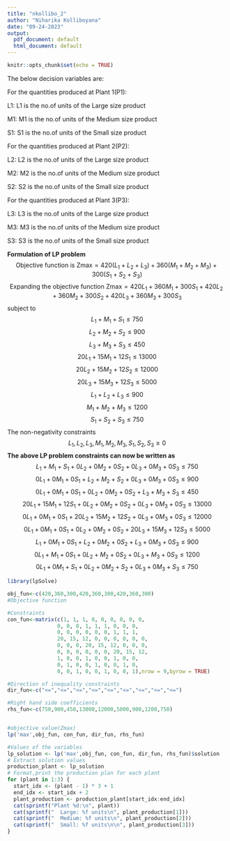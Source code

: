 ---
title: "nkollibo_2"
author: "Niharika Kolliboyana"
date: "09-24-2023"
output:
  pdf_document: default
  html_document: default
---
```{r setup, include=FALSE}
knitr::opts_chunk$set(echo = TRUE)
```
The below decision variables are:

For the quantities produced at Plant 1(P1):

L1: L1 is the no.of units of the Large size product

M1: M1 is the no.of units of the Medium size product

S1: S1 is the no.of units of the Small size product

For the quantities produced at Plant 2(P2):

L2: L2 is the no.of units of the Large size product

M2: M2 is the no.of units of the Medium size product

S2: S2 is the no.of units of the Small size product

For the quantities produced at Plant 3(P3):

L3: L3 is the no.of units of the Large size product

M3: M3 is the no.of units of the Medium size product

S3: S3 is the no.of units of the Small size product

**Formulation of LP problem**
$$ \text{Objective function is Zmax} = 420(L_1+L_2+L_3)+360(M_1+M_2+M_3)+300(S_1+S_2+S_3)$$
$$ \text{Expanding the objective function Zmax}= 420L_1 + 360M_1 + 300S_1 + 420L_2 + 360M_2 + 300S_2 + 420L_3 + 360M_3 + 300S_3 $$
subject to
$$L_1+M_1+S_1\le750$$
$$L_2+M_2+S_2\le900$$
$$L_3+M_3+S_3\le450 $$
$$20L_1+15M_1+12S_1\le13000$$
$$20L_2+15M_2+12S_2\le12000$$
$$20L_3+15M_3+12S_3\le5000$$
$$L_1+L_2+L_3\le900$$
$$M_1+M_2+M_3\le1200$$
$$S_1+S_2+S_3\le750$$
The non-negativity constraints
$$L_1, L_2, L_3, M_1, M_2, M_3, S_1, S_2, S_3\ge0 $$
**The above LP problem constraints can now be written as**
$$L_1+M_1+S_1+0L_2+0M_2+0S_2+0L_3+0M_3+0S_3\le750$$
$$0L_1+0M_1+0S_1+L_2+M_2+S_2+0L_3+0M_3+0S_3\le900$$
$$0L_1+0M_1+0S_1+0L_2+0M_2+0S_2+L_3+M_3+S_3\le450$$
$$20L_1+15M_1+12S_1+0L_2+0M_2+0S_2+0L_3+0M_3+0S_3\le13000$$
$$0L_1+0M_1+0S_1+20L_2+15M_2+12S_2+0L_3+0M_3+0S_3\le12000$$
$$0L_1+0M_1+0S_1+0L_2+0M_2+0S_2+20L_3+15M_3+12S_3\le5000$$
$$L_1+0M_1+0S_1+L_2+0M_2+0S_2+L_3+0M_3+0S_3\le900$$
$$0L_1+M_1+0S_1+0L_2+M_2+0S_2+0L_3+M_3+0S_3\le1200$$
$$0L_1+0M_1+S_1+0L_2+0M_2+S_2+0L_3+0M_3+S_3\le750$$


```{r}

library(lpSolve)

obj_fun<-c(420,360,300,420,360,300,420,360,300)
#Objective function

#Constraints
con_fun<-matrix(c(1, 1, 1, 0, 0, 0, 0, 0, 0,
                0, 0, 0, 1, 1, 1, 0, 0, 0,
                0, 0, 0, 0, 0, 0, 1, 1, 1,
                20, 15, 12, 0, 0, 0, 0, 0, 0,
                0, 0, 0, 20, 15, 12, 0, 0, 0,
                0, 0, 0, 0, 0, 0, 20, 15, 12,
                1, 0, 0, 1, 0, 0, 1, 0, 0,
                0, 1, 0, 0, 1, 0, 0, 1, 0,
                0, 0, 1, 0, 0, 1, 0, 0, 1),nrow = 9,byrow = TRUE)

#Direction of inequality constraints
dir_fun<-c("<=","<=","<=","<=","<=","<=","<=","<=","<=")

#Right hand side coefficients
rhs_fun<-c(750,900,450,13000,12000,5000,900,1200,750)


#objective value(Zmax)
lp('max',obj_fun, con_fun, dir_fun, rhs_fun)

#Values of the variables
lp_solution <- lp('max',obj_fun, con_fun, dir_fun, rhs_fun)$solution
# Extract solution values
production_plant <- lp_solution
# Format,print the production plan for each plant
for (plant in 1:3) {
  start_idx <- (plant - 1) * 3 + 1
  end_idx <- start_idx + 2
  plant_production <- production_plant[start_idx:end_idx]
  cat(sprintf("Plant %d:\n", plant))
  cat(sprintf("  Large: %f units\n", plant_production[1]))
  cat(sprintf("  Medium: %f units\n", plant_production[2]))
  cat(sprintf("  Small: %f units\n\n", plant_production[3]))
}



```